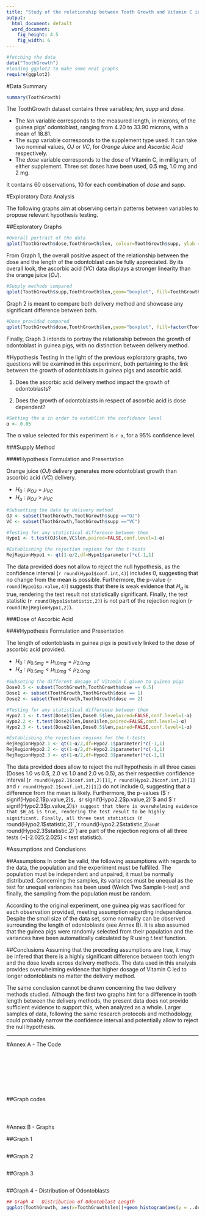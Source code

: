 ```yaml
---
title: "Study of the relationship between Tooth Growth and Vitamin C in Guinea Pigs"
output:
  html_document: default
  word_document:
    fig_height: 4.5
    fig_width: 6
---
```

```r
#fetching the data
data("ToothGrowth")
#loading ggplot2 to make some neat graphs
require(ggplot2)
```
#Data Summary
```r
summary(ToothGrowth)
```

The ToothGrowth dataset contains three variables; *len*, *supp* and *dose*.

* The *len* variable corresponds to the measured length, in microns, of the guinea pigs' odontoblast, ranging from 4.20 to 33.90 microns, with a mean of 18.81.
* The *supp* variable corresponds to the supplement type used. It can take two nominal values, *OJ* or *VC*, for *Orange Juice* and *Ascorbic Acid* respectively.
* The *dose* variable corresponds to the dose of Vitamin C, in milligram, of either supplement. Three set doses have been used, 0.5 mg, 1.0 mg and 2 mg.

It contains 60 observations, 10 for each combination of *dose* and *supp*.

#Exploratory Data Analysis

The following graphs aim at observing certain patterns between variables to propose relevant hypothesis testing.


##Exploratory Graphs
```r
#Overall portrait of the data
qplot(ToothGrowth$dose,ToothGrowth$len, colour=ToothGrowth$supp, ylab = "Length (µm)", xlab="Dose (mg)") + geom_smooth() + scale_colour_discrete("Delivery Method")
```

From Graph 1, the overall positive aspect of the relationship between the dose and the length of the odontoblast can be fully appreciated. By its overall look, the ascorbic acid (*VC*) data displays a stronger linearity than the orange juice (*OJ*).

```r
#Supply methods compared
qplot(ToothGrowth$supp,ToothGrowth$len,geom="boxplot", fill=ToothGrowth$supp,ylab = "Length (µm)", xlab="Delivery Method")+ scale_fill_discrete("Delivery Method")
```

Graph 2 is meant to compare both delivery method and showcase any significant difference between both.

```r
#Dose provided compared
qplot(ToothGrowth$dose,ToothGrowth$len,geom="boxplot", fill=factor(ToothGrowth$dose), ylab = "Length (µm)", xlab="Dose (mg)") + scale_fill_discrete("Dose (mg)")
```

Finally, Graph 3 intends to portray the relationship between the growth of odontoblast in guinea pigs, with no distinction between delivery method.


#Hypothesis Testing
In the light of the previous exploratory graphs, two questions will be examined in this experiment, both pertaining to the link between the growth of odontoblasts in guinea pigs and ascorbic acid.

1. Does the ascorbic acid delivery method impact the growth of odontoblasts?

2. Does the growth of odontoblasts in respect of ascorbic acid is dose dependent?

```r
#Setting the α in order to establish the confidence level
α <- 0.05
```

The α value selected for this experiment is `r α`, for a 95% confidence level.

###Supply Method

####Hypothesis Formulation and Presentation

Orange juice ($OJ$) delivery generates more odontoblast growth than ascorbic acid ($VC$) delivery.

* $H_0 : µ_{OJ} = µ_{VC}$
* $H_a : µ_{OJ} > µ_{VC}$

```r
#Subsetting the data by delivery method
OJ <- subset(ToothGrowth,ToothGrowth$supp =="OJ")
VC <- subset(ToothGrowth,ToothGrowth$supp =="VC")

#Testing for any statistical difference between them
Hypo1 <- t.test(OJ$len,VC$len,paired=FALSE,conf.level=1-α)

#Establishing the rejection regions for the t-tests
RejRegionHypo1 <- qt(1-α/2,df=Hypo1$parameter)*c(-1,1)
```

The data provided does not allow to reject the null hypothesis, as the confidence interval (`r round(Hypo1$conf.int,4)`) includes 0, suggesting that no change from the mean is possible. Furthermore, the p-value (`r round(Hypo1$p.value,4)`) suggests that there is weak evidence that $H_a$ is true, rendering the test result not statistically significant. Finally, the test statistic (`r round(Hypo1$statistic,2)`) is not part of the rejection region (`r round(RejRegionHypo1,2)`).


###Dose of Ascorbic Acid

####Hypothesis Formulation and Presentation

The length of odontoblasts in guinea pigs is positively linked to the dose of ascorbic acid provided.

* $H_0 : µ_{0.5mg} = µ_{1.0mg} = µ_{2.0mg}$
* $H_a : µ_{0.5mg} < µ_{1.0mg} < µ_{2.0mg}$

```r
#Subseting the different dosage of Vitamin C given to guinea pigs
Dose0.5 <- subset(ToothGrowth,ToothGrowth$dose == 0.5)
Dose1 <- subset(ToothGrowth,ToothGrowth$dose == 1)
Dose2 <- subset(ToothGrowth,ToothGrowth$dose == 2)

#Testing for any statistical difference between them
Hypo2.1 <- t.test(Dose1$len,Dose0.5$len,paired=FALSE,conf.level=1-α)
Hypo2.2 <- t.test(Dose2$len,Dose1$len,paired=FALSE,conf.level=1-α)
Hypo2.3 <- t.test(Dose2$len,Dose0.5$len,paired=FALSE,conf.level=1-α)

#Establishing the rejection regions for the t-tests
RejRegionHypo2.1 <- qt(1-α/2,df=Hypo2.1$parameter)*c(-1,1)
RejRegionHypo2.2 <- qt(1-α/2,df=Hypo2.2$parameter)*c(-1,1)
RejRegionHypo2.3 <- qt(1-α/2,df=Hypo2.3$parameter)*c(-1,1)
```

The data provided does allow to reject the null hypothesis in all three cases (Doses 1.0 vs 0.5, 2.0 vs 1.0 and 2.0 vs 0.5), as their respective confidence interval (`r round(Hypo2.1$conf.int,2)[1]`, `r round(Hypo2.2$conf.int,2)[1]` and `r round(Hypo2.1$conf.int,2)[1]`) do not include 0, suggesting that a difference from the mean is likely. Furthermore, the p-values ($`r signif(Hypo2.1$p.value,2)`$, $`r signif(Hypo2.2$p.value,2)`$ and $`r signif(Hypo2.3$p.value,2)`$) suggest that there is overwhelming evidence that $H_a$ is true, rendering the test result to be highly significant. Finally, all three test statistics (`r round(Hypo2.1$statistic,2)`,`r round(Hypo2.2$statistic,2)` and `r round(Hypo2.3$statistic,2)`) are part of the rejection regions of all three tests (~[-2.025;2.025] < test statistic).

#Assumptions and Conclusions

##Assumptions
In order be valid, the following assumptions with regards to the data, the population and the experiment must be fulfilled. The population must be independent and unpaired, it must be normally distributed. Concerning the samples, its variances must be unequal as the test for unequal variances has been used (Welch Two Sample t-test) and finally, the sampling from the population must be random.

According to the original experiment, one guinea pig was sacrificed for each observation provided, meeting assumption regarding independence. Despite the small size of the data set, some normality can be observed surrounding the length of odontoblasts (see Annex B). It is also assumed that the guinea pigs were randomly selected from their population and the variances have been automatically calculated by R using *t.test* function.

##Conclusions
Assuming that the preceding assumptions are true, it may be infered that there is a highly significant difference between tooth length and the dose levels across delivery methods. The data used in this analysis provides overwhelming evidence that higher dosage of Vitamin C led to longer odontoblasts no matter the delivery method.

The same conclusion cannot be drawn concerning the two delivery methods studied. Although the first two graphs hint for a difference in tooth length between the delivery methods, the present data does not provide sufficient evidence to support this, when analyzed as a whole. Larger samples of data, following the same research protocols and methodology, could probably narrow the confidence interval and potentially allow to reject the null hypothesis.

**********************************************

#Annex A - The Code
```r
```

```r
```

```r
```

```r
```

```r
```

```r
```

```r
```

```r
```
##Graph codes
```r
```

```r
```

```r
```

#Annex B - Graphs

##Graph 1
```r
```

##Graph 2
```r
```

##Graph 3
```r
```


##Graph 4 - Distribution of Odontoblasts
```r
## Graph 4 - Distribution of Odontoblast Length
ggplot(ToothGrowth, aes(x=ToothGrowth$len))+geom_histogram(aes(y = ..density.., fill=..count..),binwidth=3.5) + stat_function(fun = dnorm, colour="blue", arg = list(mean = mean(ToothGrowth$len),sd=sd(ToothGrowth$len)), geom="line", size=2) + geom_vline(aes(xintercept = mean(ToothGrowth$len),colour="red"),size=1)+ ylab("Density") + xlab("Odontoblast Length (µm)") + labs(title="Odontoblast Length Distribution")
```